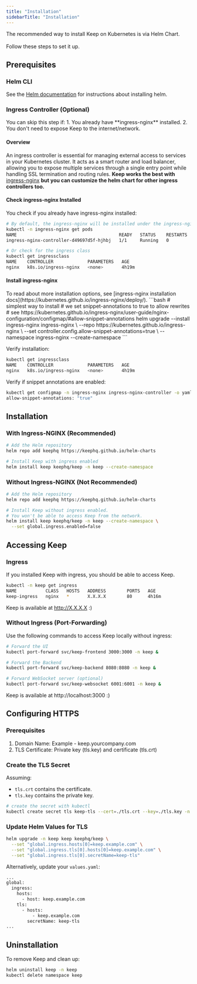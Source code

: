 ```yaml
---
title: "Installation"
sidebarTitle: "Installation"
---
```


<Tip>
The recommended way to install Keep on Kubernetes is via Helm Chart. <br></br>
Follow these steps to set it up.
</Tip>

## Prerequisites

### Helm CLI
See the [Helm documentation](https://helm.sh/docs/intro/install/) for instructions about installing helm.

### Ingress Controller (Optional)
<Info>
You can skip this step if:
1. You already have **ingress-nginx** installed.
2. You don't need to expose Keep to the internet/network.
</Info>

#### Overview
An ingress controller is essential for managing external access to services in your Kubernetes cluster. It acts as a smart router and load balancer, allowing you to expose multiple services through a single entry point while handling SSL termination and routing rules.
**Keep works the best with** [ingress-nginx](https://github.com/kubernetes/ingress-nginx) **but you can customize the helm chart for other ingress controllers too.**


#### Check ingress-nginx Installed
You check if you already have ingress-nginx installed:
```bash
# By default, the ingress-nginx will be installed under the ingress-nginx namespace
kubectl -n ingress-nginx get pods
NAME                                       READY   STATUS    RESTARTS   AGE
ingress-nginx-controller-d49697d5f-hjhbj   1/1     Running   0          4h19m

# Or check for the ingress class
kubectl get ingressclass
NAME    CONTROLLER             PARAMETERS   AGE
nginx   k8s.io/ingress-nginx   <none>       4h19m

```

#### Install ingress-nginx
<Info>
To read about more installation options, see [ingress-nginx installation docs](https://kubernetes.github.io/ingress-nginx/deploy/).
</Info>
```bash
# simplest way to install
# we set snippet-annotations to true to allow rewrites
#   see https://kubernetes.github.io/ingress-nginx/user-guide/nginx-configuration/configmap/#allow-snippet-annotations
helm upgrade --install ingress-nginx ingress-nginx \
  --repo https://kubernetes.github.io/ingress-nginx \
  --set controller.config.allow-snippet-annotations=true \
  --namespace ingress-nginx --create-namespace
```

Verify installation:
```bash
kubectl get ingressclass
NAME    CONTROLLER             PARAMETERS   AGE
nginx   k8s.io/ingress-nginx   <none>       4h19m
```

Verify if snippet annotations are enabled:
```bash
kubectl get configmap -n ingress-nginx ingress-nginx-controller -o yaml | grep allow-snippet-annotations
allow-snippet-annotations: "true"
```

## Installation

### With Ingress-NGINX (Recommended)

```bash
# Add the Helm repository
helm repo add keephq https://keephq.github.io/helm-charts

# Install Keep with ingress enabled
helm install keep keephq/keep -n keep --create-namespace
```

### Without Ingress-NGINX (Not Recommended)

```bash
# Add the Helm repository
helm repo add keephq https://keephq.github.io/helm-charts

# Install Keep without ingress enabled.
# You won't be able to access Keep from the network.
helm install keep keephq/keep -n keep --create-namespace \
  --set global.ingress.enabled=false
```

## Accessing Keep

### Ingress
If you installed Keep with ingress, you should be able to access Keep.

```bash
kubectl -n keep get ingress
NAME           CLASS   HOSTS   ADDRESS        PORTS   AGE
keep-ingress   nginx   *       X.X.X.X        80      4h16m
```

Keep is available at http://X.X.X.X :)

### Without Ingress (Port-Forwarding)

Use the following commands to access Keep locally without ingress:
```bash
# Forward the UI
kubectl port-forward svc/keep-frontend 3000:3000 -n keep &

# Forward the Backend
kubectl port-forward svc/keep-backend 8080:8080 -n keep &

# Forward WebSocket server (optional)
kubectl port-forward svc/keep-websocket 6001:6001 -n keep &
```

Keep is available at http://localhost:3000 :)

## Configuring HTTPS

### Prerequisites
1. Domain Name: Example - keep.yourcompany.com
2. TLS Certificate: Private key (tls.key) and certificate (tls.crt)

### Create the TLS Secret

Assuming:
- `tls.crt` contains the certificate.
- `tls.key` contains the private key.

```bash
# create the secret with kubectl
kubectl create secret tls keep-tls --cert=./tls.crt --key=./tls.key -n keep
```

### Update Helm Values for TLS
```bash
helm upgrade -n keep keep keephq/keep \
  --set "global.ingress.hosts[0]=keep.example.com" \
  --set "global.ingress.tls[0].hosts[0]=keep.example.com" \
  --set "global.ingress.tls[0].secretName=keep-tls"
```



Alternatively, update your `values.yaml`:
```bash
...
global:
  ingress:
    hosts:
      - host: keep.example.com
    tls:
      - hosts:
          - keep.example.com
        secretName: keep-tls
...
```


## Uninstallation
To remove Keep and clean up:
```bash
helm uninstall keep -n keep
kubectl delete namespace keep
```
